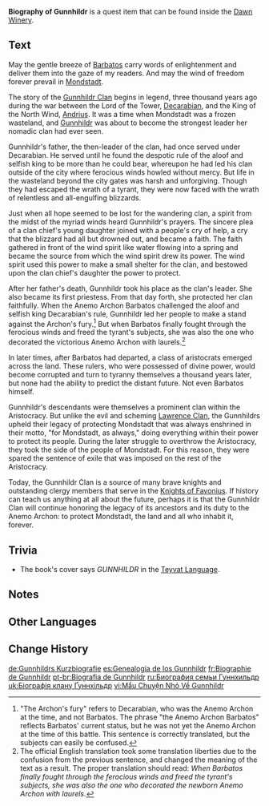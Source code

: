 {{Book Infobox
|image       = Book Biography of Gunnhildr.png
|type        = Quest Items
|quality     = 0
|description = A history book on the life of the apical ancestor of the Gunnhildr Clan compiled by Eckhard Gunnhildr, a modern historian of Mondstadt. It consists of fragmented stories and legends from the aristocratic period.
|source1     = Inside [[Dawn Winery]]
}}
'''Biography of Gunnhildr''' is a quest item that can be found inside the [[Dawn Winery]].

==Text==
May the gentle breeze of [[Barbatos]] carry words of enlightenment and deliver them into the gaze of my readers. And may the wind of freedom forever prevail in [[Mondstadt]].

The story of the [[Gunnhildr Clan]] begins in legend, three thousand years ago during the war between the Lord of the Tower, [[Decarabian]], and the King of the North Wind, [[Andrius]]. It was a time when Mondstadt was a frozen wasteland, and [[Gunnhildr]] was about to become the strongest leader her nomadic clan had ever seen.

Gunnhildr's father, the then-leader of the clan, had once served under Decarabian. He served until he found the despotic rule of the aloof and selfish king to be more than he could bear, whereupon he had led his clan outside of the city where ferocious winds howled without mercy. But life in the wasteland beyond the city gates was harsh and unforgiving. Though they had escaped the wrath of a tyrant, they were now faced with the wrath of relentless and all-engulfing blizzards.

Just when all hope seemed to be lost for the wandering clan, a spirit from the midst of the myriad winds heard Gunnhildr's prayers. The sincere plea of a clan chief's young daughter joined with a people's cry of help, a cry that the blizzard had all but drowned out, and became a faith. The faith gathered in front of the wind spirit like water flowing into a spring and became the source from which the wind spirit drew its power. The wind spirit used this power to make a small shelter for the clan, and bestowed upon the clan chief's daughter the power to protect.

After her father's death, Gunnhildr took his place as the clan's leader. She also became its first priestess. From that day forth, she protected her clan faithfully. When the Anemo Archon Barbatos challenged the aloof and selfish king Decarabian's rule, Gunnhildr led her people to make a stand against the Archon's fury.<ref group="Note">"The Archon's fury" refers to Decarabian, who was the Anemo Archon at the time, and not Barbatos. The phrase "the Anemo Archon Barbatos" reflects Barbatos' current status, but he was not yet the Anemo Archon at the time of this battle. This sentence is correctly translated, but the subjects can easily be confused.</ref> But when Barbatos finally fought through the ferocious winds and freed the tyrant's subjects, she was also the one who decorated the victorious Anemo Archon with laurels.<ref group="Note">The official English translation took some translation liberties due to the confusion from the previous sentence, and changed the meaning of the text as a result. The proper translation should read: ''When Barbatos finally fought through the ferocious winds and freed the tyrant's subjects, she was also the one who decorated the newborn Anemo Archon with laurels.''</ref>

In later times, after Barbatos had departed, a class of aristocrats emerged across the land. These rulers, who were possessed of divine power, would become corrupted and turn to tyranny themselves a thousand years later, but none had the ability to predict the distant future. Not even Barbatos himself.

Gunnhildr's descendants were themselves a prominent clan within the Aristocracy. But unlike the evil and scheming [[Lawrence Clan]], the Gunnhildrs upheld their legacy of protecting Mondstadt that was always enshrined in their motto, "for Mondstadt, as always," doing everything within their power to protect its people. During the later struggle to overthrow the Aristocracy, they took the side of the people of Mondstadt. For this reason, they were spared the sentence of exile that was imposed on the rest of the Aristocracy.

Today, the Gunnhildr Clan is a source of many brave knights and outstanding clergy members that serve in the [[Knights of Favonius]]. If history can teach us anything at all about the future, perhaps it is that the Gunnhildr Clan will continue honoring the legacy of its ancestors and its duty to the Anemo Archon: to protect Mondstadt, the land and all who inhabit it, forever.

==Trivia==
*The book's cover says ''GUNNHILDR'' in the [[Teyvat Language]].

==Notes==
{{Reflist|note=1}}

==Other Languages==
{{Other Languages
|en      = Biography of Gunnhildr
|zhs     = 古恩希尔德小传
|zhs_rm  = Gǔ'ēnxī'ěrdé Xiǎo Zhuàn
|zht     = 古恩希爾德小傳
|zht_rm  = Gǔ'ēnxī'ěrdé Xiǎo Zhuàn
|zh_tl   = Biography of Gunnhildr
|ja      = グンヒルドの逸話
|ja_rm   = Gunhirudo no Itawa
|ja_tl   = Anecdote of Gunnhildr
|ko      = 군힐드 전기
|ko_rm   = Gunhildeu Jeongi
|ko_tl   = Biography of Gunnhildr
|es      = Genealogía de los Gunnhildr
|es_tl   = Gunnhildr Genealogy
|fr      = Biographie de Gunnhildr
|fr_tl   = Biography of Gunnhildr
|ru      = Биография клана Гуннхильдр
|ru_tl   = Biography of Gunnhildr Clan
|th      = ชีวประวัติของ Gunnhildr
|th_rm   = Chi-wa-pra-wat khong Gunnhildr
|th_tl   = Biography of Gunnhildr
|vi      = Mẩu Chuyện Nhỏ Về Gunnhildr
|vi_tl   = 
|de      = Gunnhildrs Kurzbiografie
|de_tl   = Gunnhildr's Short Biography
|id      = Biografi Gunnhildr
|id_tl   = Biography of Gunnhildr
|pt      = Biografia de Gunnhildr
|pt_tl   = Biography of Gunnhildr
|tr      = Gunnhildr'ın Biyografisi
|tr_tl   = 
|it      = Biografia di Gunnhildr
|it_tl   = Biography of Gunnhildr
}}

==Change History==
{{Change History|1.0}}

[[de:Gunnhildrs Kurzbiografie]]
[[es:Genealogía de los Gunnhildr]]
[[fr:Biographie de Gunnhildr]]
[[pt-br:Biografia de Gunnhildr]]
[[ru:Биография семьи Гуннхильдр]]
[[uk:Біографія клану Ґуннхільдр]]
[[vi:Mẩu Chuyện Nhỏ Về Gunnhildr]]